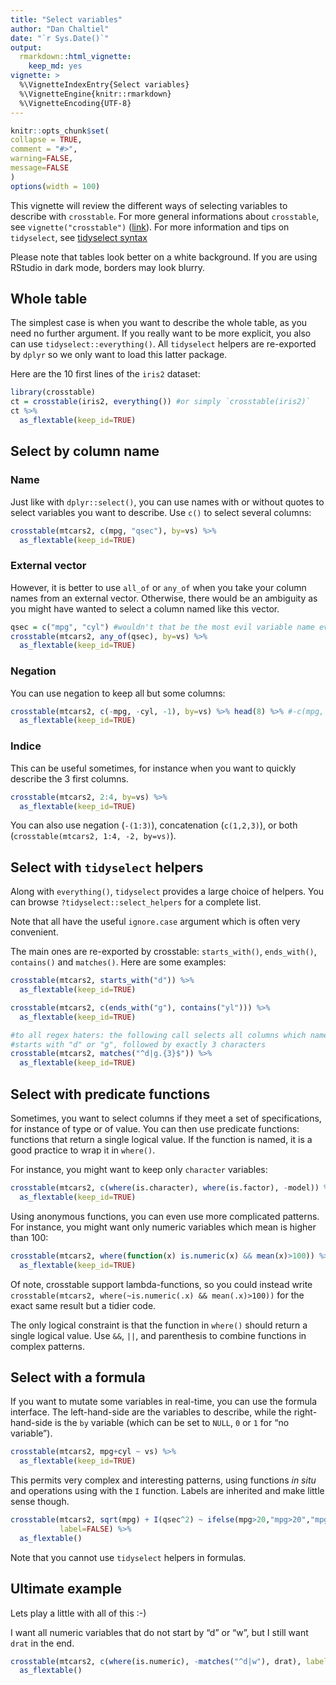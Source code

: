 ---
title: "Select variables"
author: "Dan Chaltiel"
date: "`r Sys.Date()`"
output: 
  rmarkdown::html_vignette: 
    keep_md: yes
vignette: >
  %\VignetteIndexEntry{Select variables}
  %\VignetteEngine{knitr::rmarkdown}
  %\VignetteEncoding{UTF-8}
---
  
```{r, include = FALSE}
knitr::opts_chunk$set(
collapse = TRUE,
comment = "#>",
warning=FALSE, 
message=FALSE
)
options(width = 100)
```


This vignette will review the different ways of selecting variables to describe with `crosstable`. For more general informations about `crosstable`, see `vignette("crosstable")` ([link](crosstable.html)). For more information and tips on `tidyselect`, see [tidyselect syntax](https://tidyselect.r-lib.org/articles/syntax.html)

Please note that tables look better on a white background. If you are using RStudio in dark mode, borders may look blurry.


## Whole table

The simplest case is when you want to describe the whole table, as you need no further argument. If you really want to be more explicit, you also can use `tidyselect::everything()`. All `tidyselect` helpers are re-exported by `dplyr` so we only want to load this latter package.

Here are the 10 first lines of the `iris2` dataset:

```{r crosstable-bare}
library(crosstable)
ct = crosstable(iris2, everything()) #or simply `crosstable(iris2)`
ct %>% 
  as_flextable(keep_id=TRUE)
```




## Select by column name

### Name

Just like with `dplyr::select()`, you can use names with or without quotes to select variables you want to describe. Use `c()` to select several columns:

```{r crosstable-names}
crosstable(mtcars2, c(mpg, "qsec"), by=vs) %>% 
  as_flextable(keep_id=TRUE)
```

### External vector

However, it is better to use `all_of` or `any_of` when you take your column names from an external vector. Otherwise, there would be an ambiguity as you might have wanted to select a column named like this vector.

```{r crosstable-external}
qsec = c("mpg", "cyl") #wouldn't that be the most evil variable name ever?
crosstable(mtcars2, any_of(qsec), by=vs) %>% 
  as_flextable(keep_id=TRUE)
```

### Negation

You can use negation to keep all but some columns:

```{r crosstable-negation}
crosstable(mtcars2, c(-mpg, -cyl, -1), by=vs) %>% head(8) %>% #-c(mpg, cyl, 1) would also work
  as_flextable(keep_id=TRUE)
```


### Indice

This can be useful sometimes, for instance when you want to quickly describe the 3 first columns. 

```{r crosstable-indice}
crosstable(mtcars2, 2:4, by=vs) %>% 
  as_flextable(keep_id=TRUE)
```

You can also use negation (`-(1:3)`), concatenation (`c(1,2,3)`), or both (`crosstable(mtcars2, 1:4, -2, by=vs)`).



## Select with `tidyselect` helpers

Along with `everything()`, `tidyselect` provides a large choice of helpers. You can browse `?tidyselect::select_helpers` for a complete list. 

Note that all have the useful `ignore.case` argument which is often very convenient.

The main ones are re-exported by crosstable: `starts_with()`, `ends_with()`, `contains()` and `matches()`. Here are some examples:

```{r crosstable-helpers1}
crosstable(mtcars2, starts_with("d")) %>% 
  as_flextable(keep_id=TRUE)
```
```{r crosstable-helpers2}
crosstable(mtcars2, c(ends_with("g"), contains("yl"))) %>% 
  as_flextable(keep_id=TRUE)
```
```{r crosstable-helpers3}
#to all regex haters: the following call selects all columns which name 
#starts with "d" or "g", followed by exactly 3 characters
crosstable(mtcars2, matches("^d|g.{3}$")) %>% 
  as_flextable(keep_id=TRUE)
```


## Select with predicate functions

Sometimes, you want to select columns if they meet a set of specifications, for instance of type or of value. You can then use predicate functions: functions that return a single logical value. If the function is named, it is a good practice to wrap it in `where()`.

For instance, you might want to keep only `character` variables:

```{r crosstable-functions1}
crosstable(mtcars2, c(where(is.character), where(is.factor), -model)) %>% 
  as_flextable(keep_id=TRUE)
```

Using anonymous functions, you can even use more complicated patterns. For instance, you might want only numeric variables which mean is higher than 100:

```{r crosstable-functions2}
crosstable(mtcars2, where(function(x) is.numeric(x) && mean(x)>100)) %>% 
  as_flextable(keep_id=TRUE)
```

Of note, crosstable support lambda-functions, so you could instead write `crosstable(mtcars2, where(~is.numeric(.x) && mean(.x)>100))` for the exact same result but a tidier code.

The only logical constraint is that the function in `where()` should return a single logical value. Use `&&`, `||`, and parenthesis to combine functions in complex patterns.




## Select with a formula

If you want to mutate some variables in real-time, you can use the formula interface. The left-hand-side are the variables to describe, while the right-hand-side is the `by` variable (which can be set to `NULL`, `0` or `1` for "no variable").

```{r crosstable-formula1}
crosstable(mtcars2, mpg+cyl ~ vs) %>% 
  as_flextable(keep_id=TRUE)
```

This permits very complex and interesting patterns, using functions *in situ* and operations using with the `I` function. Labels are inherited and make little sense though.

```{r crosstable-formula2}
crosstable(mtcars2, sqrt(mpg) + I(qsec^2) ~ ifelse(mpg>20,"mpg>20","mpg<20"),
           label=FALSE) %>% 
  as_flextable()
```

Note that you cannot use `tidyselect` helpers in formulas.




## Ultimate example

Lets play a little with all of this :-)

I want all numeric variables that do not start by "d" or "w", but I still want `drat` in the end.

```{r crosstable-ultimate1}
crosstable(mtcars2, c(where(is.numeric), -matches("^d|w"), drat), label=FALSE) %>% 
  as_flextable()
```






